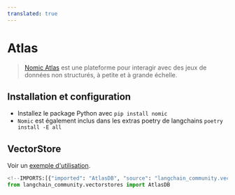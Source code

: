 ```yaml
---
translated: true
---
```


# Atlas

>[Nomic Atlas](https://docs.nomic.ai/index.html) est une plateforme pour interagir avec des jeux de données non structurés, à petite et à grande échelle.

## Installation et configuration

- Installez le package Python avec `pip install nomic`
- `Nomic` est également inclus dans les extras poetry de langchains `poetry install -E all`

## VectorStore

Voir un [exemple d'utilisation](/docs/integrations/vectorstores/atlas).

```python
<!--IMPORTS:[{"imported": "AtlasDB", "source": "langchain_community.vectorstores", "docs": "https://api.python.langchain.com/en/latest/vectorstores/langchain_community.vectorstores.atlas.AtlasDB.html", "title": "Atlas"}]-->
from langchain_community.vectorstores import AtlasDB
```
